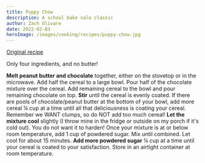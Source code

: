 ```yaml
---
title: Puppy Chow
description: A school bake sale classic
author: Zach Olivare
date: 2022-02-03
heroImage: /images/cooking/recipes/puppy-chow.jpg
---
```



[Original recipe](https://joyfoodsunshine.com/puppy-chow-recipe/?utm_source=pocket_mylist)

Only four ingredients, and no butter!

<ScalingTable>
  <Ingredient
    name="Semisweet chocolate chips"
    massInGrams={240}
    volume={1}
    volumeUnit="cups"
    scalePercent={100}
  />
  <Ingredient name="Creamy peanut butter" massInGrams={256} volume={1} volumeUnit="cups" />
  <Ingredient name="Chex cereal" massInGrams={193} volume={6} volumeUnit="cups" />
  <Ingredient name="Powdered sugar" massInGrams={240} volume={2} volumeUnit="cups" />
</ScalingTable>

<Instructions>
  <Step>
    <b>Melt peanut butter and chocolate</b> together, either on the stovetop or in the microwave.
  </Step>
  <Step>
    Add half the cereal to a large bowl. Pour half of the chocolate mixture over the cereal.
  </Step>
  <Step>Add remaining cereal to the bowl and pour remaining chocolate on top.</Step>
  <Step>
    <b>Stir</b> until the cereal is evenly coated. If there are pools of chocolate/peanut butter at
    the bottom of your bowl, add more cereal ¼ cup at a time until all that deliciousness is coating
    your cereal. Remember we WANT clumps, so do NOT add too much cereal!
  </Step>
  <Step>
    <b>Let the mixture cool</b> slightly (I throw mine in the fridge or outside on my porch if it's
    cold out). You do not want it to harden!
  </Step>
  <Step>
    Once your mixture is at or below room temperature, add 1 cup of powdered sugar. Mix until
    combined.
  </Step>
  <Step>Let cool for about 15 minutes.</Step>
  <Step>
    <b>Add more powdered sugar</b> ¼ cup at a time until your cereal is coated to your satisfaction.
  </Step>
  <Step>Store in an airtight container at room temperature.</Step>
</Instructions>
